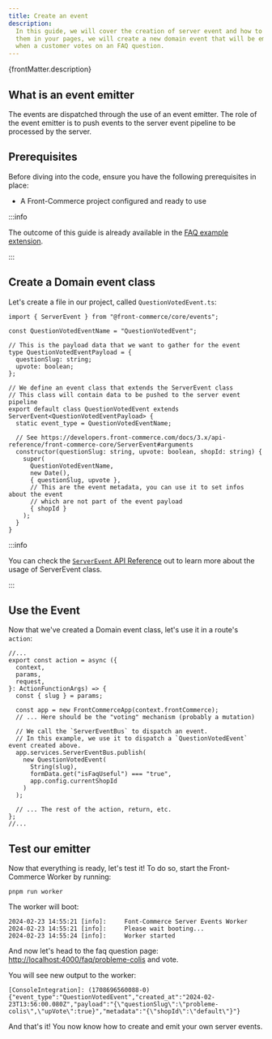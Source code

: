 ```yaml
---
title: Create an event
description:
  In this guide, we will cover the creation of server event and how to implement
  them in your pages, we will create a new domain event that will be emitted
  when a customer votes on an FAQ question.
---
```


<p>{frontMatter.description}</p>

## What is an event emitter

The events are dispatched through the use of an event emitter. The role of the
event emitter is to push events to the server event pipeline to be processed by
the server.

## Prerequisites

Before diving into the code, ensure you have the following prerequisites in
place:

- A Front-Commerce project configured and ready to use

:::info

The outcome of this guide is already available in the
[FAQ example extension](https://gitlab.blackswift.cloud/front-commerce/front-commerce/-/tree/main/skeleton/example-extensions/faq-demo).

:::

## Create a Domain event class

Let's create a file in our project, called `QuestionVotedEvent.ts`:

```tsx title="app/server-events/events/QuestionVotedEvent.ts"
import { ServerEvent } from "@front-commerce/core/events";

const QuestionVotedEventName = "QuestionVotedEvent";

// This is the payload data that we want to gather for the event
type QuestionVotedEventPayload = {
  questionSlug: string;
  upvote: boolean;
};

// We define an event class that extends the ServerEvent class
// This class will contain data to be pushed to the server event pipeline
export default class QuestionVotedEvent extends ServerEvent<QuestionVotedEventPayload> {
  static event_type = QuestionVotedEventName;

  // See https://developers.front-commerce.com/docs/3.x/api-reference/front-commerce-core/ServerEvent#arguments
  constructor(questionSlug: string, upvote: boolean, shopId: string) {
    super(
      QuestionVotedEventName,
      new Date(),
      { questionSlug, upvote },
      // This are the event metadata, you can use it to set infos about the event
      // which are not part of the event payload
      { shopId }
    );
  }
}
```

:::info

You can check the
[`ServerEvent` API Reference](/docs/3.x/api-reference/front-commerce-core/ServerEvent)
out to learn more about the usage of ServerEvent class.

:::

## Use the Event

Now that we've created a Domain event class, let's use it in a route's `action`:

```tsx title="app/routes/_main.faq.$slug.tsx"
//...
export const action = async ({
  context,
  params,
  request,
}: ActionFunctionArgs) => {
  const { slug } = params;

  const app = new FrontCommerceApp(context.frontCommerce);
  // ... Here should be the "voting" mechanism (probably a mutation)

  // We call the `ServerEventBus` to dispatch an event.
  // In this example, we use it to dispatch a `QuestionVotedEvent` event created above.
  app.services.ServerEventBus.publish(
    new QuestionVotedEvent(
      String(slug),
      formData.get("isFaqUseful") === "true",
      app.config.currentShopId
    )
  );

  // ... The rest of the action, return, etc.
};
//...
```

## Test our emitter

Now that everything is ready, let's test it! To do so, start the Front-Commerce
Worker by running:

```shell
pnpm run worker
```

The worker will boot:

```
2024-02-23 14:55:21 [info]:     Font-Commerce Server Events Worker
2024-02-23 14:55:21 [info]:     Please wait booting...
2024-02-23 14:55:24 [info]:     Worker started
```

And now let's head to the faq question page:
[http://localhost:4000/faq/probleme-colis](http://localhost:4000/faq/probleme-colis)
and vote.

You will see new output to the worker:

```
[ConsoleIntegration]: (1708696560088-0) {"event_type":"QuestionVotedEvent","created_at":"2024-02-23T13:56:00.080Z","payload":"{\"questionSlug\":\"probleme-colis\",\"upVote\":true}","metadata":"{\"shopId\":\"default\"}"}
```

And that's it! You now know how to create and emit your own server events.
